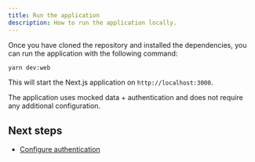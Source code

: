 ```yaml
---
title: Run the application
description: How to run the application locally.
---
```


Once you have cloned the repository and installed the dependencies, you can run the application with the following command:

```bash
yarn dev:web
```

This will start the Next.js application on `http://localhost:3000`.

The application uses mocked data + authentication and does not require any additional configuration.

## Next steps

- [Configure authentication](/docs/pro/authentication)
